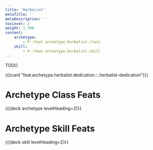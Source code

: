 ```yaml
---
title: 'Herbalist'
metaTitle: ''
metaDescription: ''
tocLevel: 2
weight: 1_300
content:
    archetype:
        - P::feat.archetype.herbalist.class
    skill:
        - P::feat.archetype.herbalist.skill
---
```


TODO

{{{card "feat.archetype.herbalist.dedication.::.herbalist-dedication"}}}

# Archetype Class Feats

{{{deck archetype levelHeading=2}}}

# Archetype Skill Feats

{{{deck skill levelHeading=2}}}